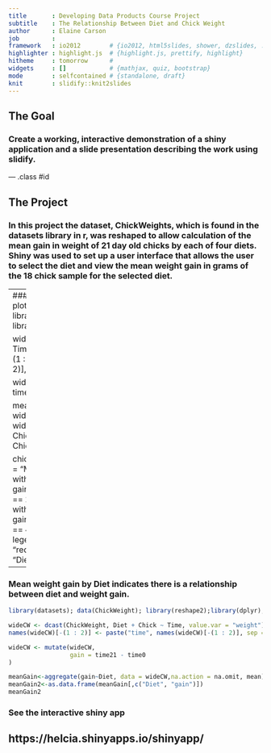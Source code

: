 ```yaml
---
title       : Developing Data Products Course Project
subtitle    : The Relationship Between Diet and Chick Weight
author      : Elaine Carson
job         : 
framework   : io2012        # {io2012, html5slides, shower, dzslides, ...}
highlighter : highlight.js  # {highlight.js, prettify, highlight}
hitheme     : tomorrow      # 
widgets     : []            # {mathjax, quiz, bootstrap}
mode        : selfcontained # {standalone, draft}
knit        : slidify::knit2slides
---
```


## The Goal
### Create a working, interactive demonstration of a shiny application and a slide presentation describing the work using slidify.

--- .class #id 

## The Project
### In this project the dataset, ChickWeights, which is found in the datasets library in r, was reshaped to allow calculation of the mean gain in weight of 21 day old chicks by each of four diets.  Shiny was used to set up a user interface that allows the user to select the diet and view the mean weight gain in grams of the 18 chick sample for the selected diet.  

--- 
### When weight gain for individual chicks is plotted, we can see a pattern. 
```r
library(datasets); data(ChickWeight); library(reshape2);library(dplyr);library(ggplot2)

wideCW <- dcast(ChickWeight, Diet + Chick ~ Time, value.var = "weight")
names(wideCW)[-(1 : 2)] <- paste("time", names(wideCW)[-(1 : 2)], sep = "")

wideCW <- mutate(wideCW,
                 gain = time21 - time0
)

meanGain<-aggregate(gain~Diet, data = wideCW,na.action = na.omit, mean)
Chickwt<-wideCW[,c("Diet", "Chick", "gain")]
Chickwt$Chick<-as.numeric(Chickwt$Chick)
Chickwt<-na.omit(Chickwt)

chickplot<-with(Chickwt, plot(Chick, gain,  main = "Mean Weight Gain by Chick"))
with(subset(Chickwt, Diet == 1), points(Chick, gain, col = "blue"))
with(subset(Chickwt, Diet == 2), points(Chick, gain, col = "red"))
with(subset(Chickwt, Diet == 3), points(Chick, gain, col = "black"))
with(subset(Chickwt, Diet == 4), points(Chick, gain, col = "green"))
legend("topleft", pch = 1, col = c("blue", "red","black", "green"), legend = c("Diet 1", "Diet 2","Diet 3","Diet 4"))
```

--- 

### Mean weight gain by Diet indicates there is a relationship between diet and weight gain. 
```r
library(datasets); data(ChickWeight); library(reshape2);library(dplyr);library(ggplot2)

wideCW <- dcast(ChickWeight, Diet + Chick ~ Time, value.var = "weight")
names(wideCW)[-(1 : 2)] <- paste("time", names(wideCW)[-(1 : 2)], sep = "")

wideCW <- mutate(wideCW,
                 gain = time21 - time0
)

meanGain<-aggregate(gain~Diet, data = wideCW,na.action = na.omit, mean)
meanGain2<-as.data.frame(meanGain[,c("Diet", "gain")])
meanGain2
```
### See the interactive shiny app 
https://helcia.shinyapps.io/shinyapp/
---